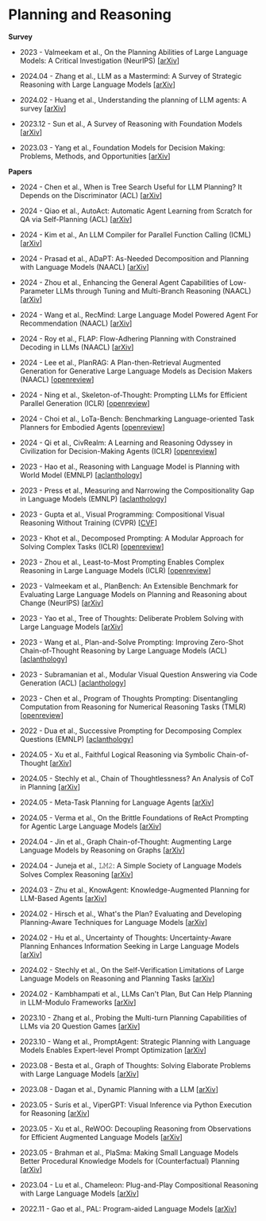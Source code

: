 # Planning and Reasoning

**Survey**

- 2023 - Valmeekam et al., On the Planning Abilities of Large Language Models: A Critical Investigation (NeurIPS) [[arXiv](https://arxiv.org/abs/2305.15771)]

- 2024.04 - Zhang et al., LLM as a Mastermind: A Survey of Strategic Reasoning with Large Language Models [[arXiv](https://arxiv.org/abs/2404.01230)]
- 2024.02 - Huang et al., Understanding the planning of LLM agents: A survey [[arXiv](https://arxiv.org/abs/2402.02716)]
- 2023.12 - Sun et al., A Survey of Reasoning with Foundation Models [[arXiv](https://arxiv.org/abs/2312.11562)]
- 2023.03 - Yang et al., Foundation Models for Decision Making: Problems, Methods, and Opportunities [[arXiv](https://arxiv.org/abs/2303.04129)]

**Papers**

- 2024 - Chen et al., When is Tree Search Useful for LLM Planning? It Depends on the Discriminator (ACL) [[arXiv](https://arxiv.org/abs/2402.10890)]
- 2024 - Qiao et al., AutoAct: Automatic Agent Learning from Scratch for QA via Self-Planning (ACL) [[arXiv](https://arxiv.org/abs/2401.05268)]

- 2024 - Kim et al., An LLM Compiler for Parallel Function Calling (ICML) [[arXiv](https://arxiv.org/abs/2312.04511)]

- 2024 - Prasad et al., ADaPT: As-Needed Decomposition and Planning with Language Models (NAACL) [[arXiv](https://arxiv.org/abs/2311.05772)]
- 2024 - Zhou et al., Enhancing the General Agent Capabilities of Low-Parameter LLMs through Tuning and Multi-Branch Reasoning (NAACL) [[arXiv](https://arxiv.org/abs/2403.19962)]
- 2024 - Wang et al., RecMind: Large Language Model Powered Agent For Recommendation (NAACL) [[arXiv](https://arxiv.org/abs/2308.14296)]
- 2024 - Roy et al., FLAP: Flow-Adhering Planning with Constrained Decoding in LLMs (NAACL) [[arXiv](https://arxiv.org/abs/2403.05766)]
- 2024 - Lee et al., PlanRAG: A Plan-then-Retrieval Augmented Generation for Generative Large Language Models as Decision Makers (NAACL) [[openreview](https://openreview.net/forum?id=4sajV6NEnWE)]
- 2024 - Ning et al., Skeleton-of-Thought: Prompting LLMs for Efficient Parallel Generation (ICLR) [[openreview](https://openreview.net/forum?id=mqVgBbNCm9)]
- 2024 - Choi et al., LoTa-Bench: Benchmarking Language-oriented Task Planners for Embodied Agents [[openreview](https://openreview.net/forum?id=ADSxCpCu9s)]
- 2024 - Qi et al., CivRealm: A Learning and Reasoning Odyssey in Civilization for Decision-Making Agents (ICLR) [[openreview](https://openreview.net/forum?id=UBVNwD3hPN)]
- 2023 - Hao et al., Reasoning with Language Model is Planning with World Model (EMNLP) [[aclanthology](https://aclanthology.org/2023.emnlp-main.507/)]
- 2023 - Press et al., Measuring and Narrowing the Compositionality Gap in Language Models (EMNLP) [[aclanthology](https://aclanthology.org/2023.findings-emnlp.378/)]
- 2023 - Gupta et al., Visual Programming: Compositional Visual Reasoning Without Training (CVPR) [[CVF](https://openaccess.thecvf.com/content/CVPR2023/html/Gupta_Visual_Programming_Compositional_Visual_Reasoning_Without_Training_CVPR_2023_paper.html)]
- 2023 - Khot et al., Decomposed Prompting: A Modular Approach for Solving Complex Tasks (ICLR) [[openreview](https://openreview.net/forum?id=_nGgzQjzaRy)]
- 2023 - Zhou et al., Least-to-Most Prompting Enables Complex Reasoning in Large Language Models (ICLR) [[openreview](https://openreview.net/forum?id=WZH7099tgfM)]
- 2023 - Valmeekam et al., PlanBench: An Extensible Benchmark for Evaluating Large Language Models on Planning and Reasoning about Change (NeurIPS) [[arXiv](https://arxiv.org/abs/2206.10498)]
- 2023 - Yao et al., Tree of Thoughts: Deliberate Problem Solving with Large Language Models [[arXiv](https://arxiv.org/abs/2305.10601)]
- 2023 - Wang et al., Plan-and-Solve Prompting: Improving Zero-Shot Chain-of-Thought Reasoning by Large Language Models (ACL) [[aclanthology](https://aclanthology.org/2023.acl-long.147/)]
- 2023 - Subramanian et al., Modular Visual Question Answering via Code Generation (ACL) [[aclanthology](https://aclanthology.org/2023.acl-short.65/)]
- 2023 - Chen et al., Program of Thoughts Prompting: Disentangling Computation from Reasoning for Numerical Reasoning Tasks (TMLR) [[openreview](https://openreview.net/forum?id=YfZ4ZPt8zd)] 
- 2022 - Dua et al., Successive Prompting for Decomposing Complex Questions (EMNLP) [[aclanthology](https://aclanthology.org/2022.emnlp-main.81/)]
- 2024.05 - Xu et al., Faithful Logical Reasoning via Symbolic Chain-of-Thought [[arXiv](https://arxiv.org/abs/2405.18357)]
- 2024.05 - Stechly et al., Chain of Thoughtlessness? An Analysis of CoT in Planning [[arXiv](https://arxiv.org/abs/2405.04776)]
- 2024.05 - Meta-Task Planning for Language Agents [[arXiv](https://arxiv.org/abs/2405.16510)]
- 2024.05 - Verma et al., On the Brittle Foundations of ReAct Prompting for Agentic Large Language Models [[arXiv](https://arxiv.org/abs/2405.13966)]
- 2024.04 - Jin et al., Graph Chain-of-Thought: Augmenting Large Language Models by Reasoning on Graphs [[arXiv](https://arxiv.org/abs/2404.07103)]
- 2024.04 - Juneja et al., 𝙻𝙼𝟸: A Simple Society of Language Models Solves Complex Reasoning [[arXiv](https://www.arxiv.org/abs/2404.02255)]
- 2024.03 - Zhu et al., KnowAgent: Knowledge-Augmented Planning for LLM-Based Agents [[arXiv](https://arxiv.org/abs/2403.03101)]
- 2024.02 - Hirsch et al., What's the Plan? Evaluating and Developing Planning-Aware Techniques for Language Models [[arXiv](https://arxiv.org/abs/2402.11489)]
- 2024.02 - Hu et al., Uncertainty of Thoughts: Uncertainty-Aware Planning Enhances Information Seeking in Large Language Models [[arXiv](https://arxiv.org/abs/2402.03271)]
- 2024.02 - Stechly et al., On the Self-Verification Limitations of Large Language Models on Reasoning and Planning Tasks [[arXiv](https://arxiv.org/abs/2402.08115)]
- 2024.02 - Kambhampati et al., LLMs Can't Plan, But Can Help Planning in LLM-Modulo Frameworks [[arXiv](https://arxiv.org/abs/2402.01817)]
- 2023.10 - Zhang et al., Probing the Multi-turn Planning Capabilities of LLMs via 20 Question Games [[arXiv](https://arxiv.org/abs/2310.01468)]
- 2023.10 - Wang et al., PromptAgent: Strategic Planning with Language Models Enables Expert-level Prompt Optimization [[arXiv](https://arxiv.org/abs/2310.16427)]
- 2023.08 - Besta et al., Graph of Thoughts: Solving Elaborate Problems with Large Language Models [[arXiv](https://arxiv.org/abs/2308.09687)]
- 2023.08 - Dagan et al., Dynamic Planning with a LLM [[arXiv](https://arxiv.org/abs/2308.06391)]
- 2023.05 - Surís et al., ViperGPT: Visual Inference via Python Execution for Reasoning [[arXiv](https://arxiv.org/abs/2303.08128)]
- 2023.05 - Xu et al., ReWOO: Decoupling Reasoning from Observations for Efficient Augmented Language Models [[arXiv](https://arxiv.org/abs/2305.18323)]
- 2023.05 - Brahman et al., PlaSma: Making Small Language Models Better Procedural Knowledge Models for (Counterfactual) Planning [[arXiv](https://arxiv.org/abs/2305.19472)]
- 2023.04 - Lu et al., Chameleon: Plug-and-Play Compositional Reasoning with Large Language Models [[arXiv](https://arxiv.org/abs/2304.09842)]
- 2022.11 - Gao et al., PAL: Program-aided Language Models [[arXiv](https://arxiv.org/abs/2211.10435)]